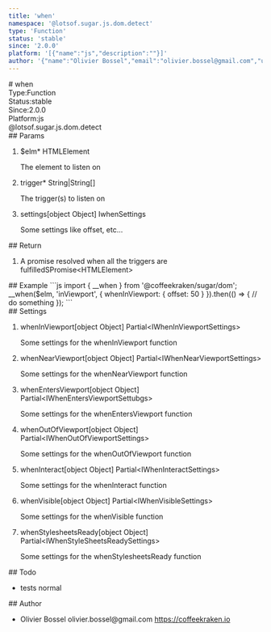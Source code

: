 ```yaml
---
title: 'when'
namespace: '@lotsof.sugar.js.dom.detect'
type: 'Function'
status: 'stable'
since: '2.0.0'
platform: '[{"name":"js","description":""}]'
author: '{"name":"Olivier Bossel","email":"olivier.bossel@gmail.com","url":"https://coffeekraken.io"}'
---
```

<div class="docmap-mdx">
# when
<div class="_metas">
<div class="_type"><span class="_type-label">Type:</span><span class="_type-value">Function</span></div>
<div class="_status"><span class="_status-label">Status:</span><span class="_status-value -stable">stable</span></div>
<div class="_since"><span class="_since-label">Since:</span><span class="_since-value">2.0.0</span></div>
<div class="_platform"><span class="_platform-label">Platform:</span><span class="_platform-value -js">js</span></div>
</div>
<div class="_namespace">@lotsof.sugar.js.dom.detect</div>
<div class="_params">
## Params
<ol class="_list">
<li class="_item">
<span class="_name">$elm<span class="_required">*</span></span><span class="_default"></span> <span class="_type">HTMLElement</span>
<p class="_description">The element to listen on</p>
</li>
<li class="_item">
<span class="_name">trigger<span class="_required">*</span></span><span class="_default"></span> <span class="_type">String&vert;String&lsqb;&rsqb;</span>
<p class="_description">The trigger&lpar;s&rpar; to listen on</p>
</li>
<li class="_item">
<span class="_name">settings</span><span class="_default">&lsqb;object Object&rsqb;</span> <span class="_type">IwhenSettings</span>
<p class="_description">Some settings like offset&comma; etc&period;&period;&period;</p>
</li>
</ol>
</div>
<div class="_return">
## Return
<ol class="_list">
<li class="_item">
<span class="_description">A promise resolved when all the triggers are fulfilled</span><span class="_default"></span><span class="_type">SPromise&lt;HTMLElement&gt;</span>
</li>
</ol>
</div>
<div class="_examples">
## Example
```js
import { __when } from '@coffeekraken/sugar/dom';
__when($elm, 'inViewport', {
   whenInViewport: {
      offset: 50
   }
}).then(() => {
     // do something
});
```
</div>
<div class="_settings">
## Settings
<ol class="_list">
<li class="_item">
<span class="_name">whenInViewport</span><span class="_default">&lsqb;object Object&rsqb;</span> <span class="_type">Partial&lt;IWhenInViewportSettings&gt;</span>
<p class="_description">Some settings for the whenInViewport function</p>
</li>
<li class="_item">
<span class="_name">whenNearViewport</span><span class="_default">&lsqb;object Object&rsqb;</span> <span class="_type">Partial&lt;IWhenNearViewportSettings&gt;</span>
<p class="_description">Some settings for the whenNearViewport function</p>
</li>
<li class="_item">
<span class="_name">whenEntersViewport</span><span class="_default">&lsqb;object Object&rsqb;</span> <span class="_type">Partial&lt;IWhenEntersViewportSettubgs&gt;</span>
<p class="_description">Some settings for the whenEntersViewport function</p>
</li>
<li class="_item">
<span class="_name">whenOutOfViewport</span><span class="_default">&lsqb;object Object&rsqb;</span> <span class="_type">Partial&lt;IWhenOutOfViewportSettings&gt;</span>
<p class="_description">Some settings for the whenOutOfViewport function</p>
</li>
<li class="_item">
<span class="_name">whenInteract</span><span class="_default">&lsqb;object Object&rsqb;</span> <span class="_type">Partial&lt;IWhenInteractSettings&gt;</span>
<p class="_description">Some settings for the whenInteract function</p>
</li>
<li class="_item">
<span class="_name">whenVisible</span><span class="_default">&lsqb;object Object&rsqb;</span> <span class="_type">Partial&lt;IWhenVisibleSettings&gt;</span>
<p class="_description">Some settings for the whenVisible function</p>
</li>
<li class="_item">
<span class="_name">whenStylesheetsReady</span><span class="_default">&lsqb;object Object&rsqb;</span> <span class="_type">Partial&lt;IWhenStyleSheetsReadySettings&gt;</span>
<p class="_description">Some settings for the whenStylesheetsReady function</p>
</li>
</ol>
</div>
<div class="_todo">
## Todo
<ul class="_list">
<li class="_item">
<span class="_description">tests</span>
<span class="_priority -normal">normal</span>
</li>
</ul>
</div>
<div class="_author">
## Author
<ul class="_list">
<li class="_item">
<span class="_name">Olivier Bossel</span>
<span class="_email">olivier.bossel@gmail.com</span>
<a href="https://coffeekraken.io" target="_blank" class="_url">https://coffeekraken.io</a>
</li>
</ul>
</div>
</div>